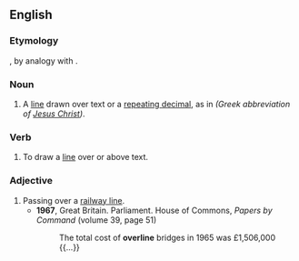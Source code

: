==English==

===Etymology===
{{prefix|over|line|lang=en}}, by analogy with {{m|en|underline}}.

===Noun===
{{en-noun}}

# A [[line]] drawn over text or a [[repeating decimal]], as in {{overline|ΙΣ}} {{overline|ΧΣ}} ''(Greek abbreviation of [[Jesus Christ]])''.

===Verb===
{{en-verb|overlin}}

# To draw a [[line]] over or above text.

===Adjective===
{{en-adj|-}}

# Passing over a [[railway line]].
#* '''1967''', Great Britain. Parliament. House of Commons, ''Papers by Command'' (volume 39, page 51)
#*: The total cost of '''overline''' bridges in 1965 was £1,506,000 {{...}}